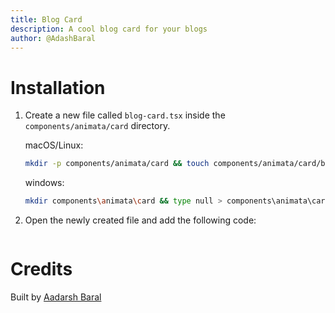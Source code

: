 ```yaml
---
title: Blog Card
description: A cool blog card for your blogs
author: @AdashBaral
---
```


<ComponentPreview name="card-blog-card--docs" />

# Installation

1. Create a new file called `blog-card.tsx` inside the `components/animata/card` directory.

   macOS/Linux:
   ```bash
   mkdir -p components/animata/card && touch components/animata/card/blog-card.tsx
   ```

   windows:
   ```bash
   mkdir components\animata\card && type null > components\animata\card\blog-card.tsx
   ```

2. Open the newly created file and add the following code:

```jsx file=<rootDir>/animata/card/blog-card.tsx

```


# Credits

   Built by [Aadarsh Baral](https://github.com/aadarshbaral)
